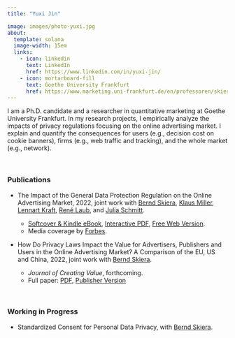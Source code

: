 ```yaml
---
title: "Yuxi Jin"

image: images/photo-yuxi.jpg
about:
  template: solana
  image-width: 15em
  links:
    - icon: linkedin
      text: LinkedIn
      href: https://www.linkedin.com/in/yuxi-jin/
    - icon: mortarboard-fill
      text: Goethe University Frankfurt
      href: https://www.marketing.uni-frankfurt.de/en/professoren/skiera/team/doctoral-students/yuxi-jin.html
---
```


I am a Ph.D. candidate and a researcher in quantitative marketing at Goethe University Frankfurt. In my research projects, I empirically analyze the impacts of privacy regulations focusing on the online advertising market. I explain and quantify the consequences for users (e.g., decision cost on cookie banners), firms (e.g., web traffic and tracking), and the whole market (e.g., network).

<br>

### **Publications**

-   The Impact of the General Data Protection Regulation on the Online Advertising Market, 2022, joint work with [Bernd Skiera](https://www.marketing.uni-frankfurt.de/en/professoren/skiera/prof-dr-bernd-skiera.html), [Klaus Miller](https://sites.google.com/view/klausmiller/), [Lennart Kraft](https://lennartkraft.com/), [René Laub](https://www.linkedin.com/in/rene-laub-21b5a7103/), and [Julia Schmitt](https://www.linkedin.com/in/dr-julia-schmitt-878853108/).

    -   [Softcover & Kindle eBook](https://www.amazon.de/Impact-General-Protection-Regulation-Advertising/dp/3982417309?language=en_GB&currency=EUR), [Interactive PDF](http://www.leanpub.com/gdpr-impact), [Free Web Version](http://www.gdpr-impact.com/).
    -   Media coverage by [Forbes](https://www.forbes.com/sites/hecparis/2022/03/17/business-leaders-should-learn-from-facebooks-decline-it-points-to-new-consumer-responses-to-data-advertising-and-privacy/?sh=11314bc3344d).

-   How Do Privacy Laws Impact the Value for Advertisers, Publishers and Users in the Online Advertising Market? A Comparison of the EU, US and China, 2022, joint work with [Bernd Skiera](https://www.marketing.uni-frankfurt.de/en/professoren/skiera/prof-dr-bernd-skiera.html).
    - *Journal of Creating Value*, forthcoming.
    - Full paper: [PDF](https://journals.sagepub.com/doi/epub/10.1177/23949643221117676), [Publisher Version](https://doi.org/10.1177/23949643221117676)

<br>

### **Working in Progress**

-   Standardized Consent for Personal Data Privacy, with [Bernd Skiera](https://www.marketing.uni-frankfurt.de/en/professoren/skiera/prof-dr-bernd-skiera.html).
